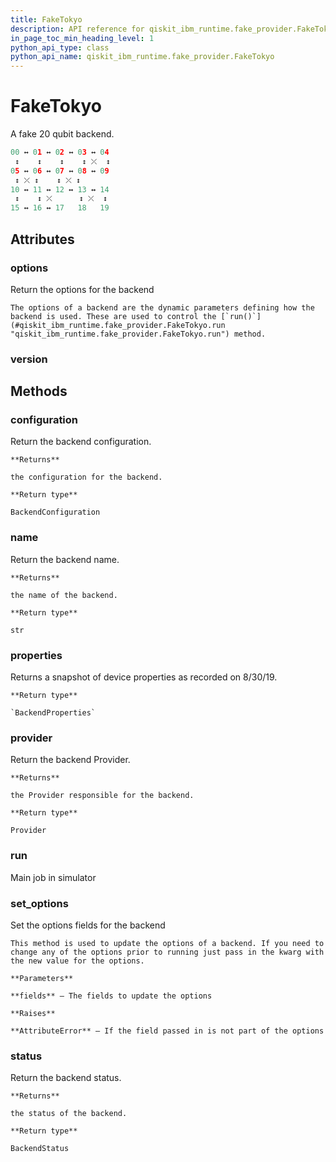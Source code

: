 ```yaml
---
title: FakeTokyo
description: API reference for qiskit_ibm_runtime.fake_provider.FakeTokyo
in_page_toc_min_heading_level: 1
python_api_type: class
python_api_name: qiskit_ibm_runtime.fake_provider.FakeTokyo
---
```


# FakeTokyo

<Class id="qiskit_ibm_runtime.fake_provider.FakeTokyo" isDedicatedPage={true} github="https://github.com/Qiskit/qiskit-ibm-runtime/tree/stable/0.22/qiskit_ibm_runtime/fake_provider/backends/tokyo/fake_tokyo.py#L28-L141" signature="FakeTokyo">
  A fake 20 qubit backend.

  ```python
  00 ↔ 01 ↔ 02 ↔ 03 ↔ 04
   ↕    ↕    ↕    ↕ ⤫  ↕
  05 ↔ 06 ↔ 07 ↔ 08 ↔ 09
   ↕ ⤫ ↕    ↕ ⤫ ↕
  10 ↔ 11 ↔ 12 ↔ 13 ↔ 14
   ↕    ↕ ⤫      ↕ ⤫  ↕
  15 ↔ 16 ↔ 17   18   19
  ```

  ## Attributes

  ### options

  <Attribute id="qiskit_ibm_runtime.fake_provider.FakeTokyo.options" name="options">
    Return the options for the backend

    The options of a backend are the dynamic parameters defining how the backend is used. These are used to control the [`run()`](#qiskit_ibm_runtime.fake_provider.FakeTokyo.run "qiskit_ibm_runtime.fake_provider.FakeTokyo.run") method.
  </Attribute>

  ### version

  <Attribute id="qiskit_ibm_runtime.fake_provider.FakeTokyo.version" name="version" attributeValue="= 1" />

  ## Methods

  ### configuration

  <Function id="qiskit_ibm_runtime.fake_provider.FakeTokyo.configuration" name="configuration" signature="configuration()">
    Return the backend configuration.

    **Returns**

    the configuration for the backend.

    **Return type**

    BackendConfiguration
  </Function>

  ### name

  <Function id="qiskit_ibm_runtime.fake_provider.FakeTokyo.name" name="name" signature="name()">
    Return the backend name.

    **Returns**

    the name of the backend.

    **Return type**

    str
  </Function>

  ### properties

  <Function id="qiskit_ibm_runtime.fake_provider.FakeTokyo.properties" name="properties" github="https://github.com/Qiskit/qiskit-ibm-runtime/tree/stable/0.22/qiskit_ibm_runtime/fake_provider/backends/tokyo/fake_tokyo.py#L135-L141" signature="properties()">
    Returns a snapshot of device properties as recorded on 8/30/19.

    **Return type**

    `BackendProperties`
  </Function>

  ### provider

  <Function id="qiskit_ibm_runtime.fake_provider.FakeTokyo.provider" name="provider" signature="provider()">
    Return the backend Provider.

    **Returns**

    the Provider responsible for the backend.

    **Return type**

    Provider
  </Function>

  ### run

  <Function id="qiskit_ibm_runtime.fake_provider.FakeTokyo.run" name="run" signature="run(run_input, **kwargs)">
    Main job in simulator
  </Function>

  ### set\_options

  <Function id="qiskit_ibm_runtime.fake_provider.FakeTokyo.set_options" name="set_options" signature="set_options(**fields)">
    Set the options fields for the backend

    This method is used to update the options of a backend. If you need to change any of the options prior to running just pass in the kwarg with the new value for the options.

    **Parameters**

    **fields** – The fields to update the options

    **Raises**

    **AttributeError** – If the field passed in is not part of the options
  </Function>

  ### status

  <Function id="qiskit_ibm_runtime.fake_provider.FakeTokyo.status" name="status" signature="status()">
    Return the backend status.

    **Returns**

    the status of the backend.

    **Return type**

    BackendStatus
  </Function>
</Class>

